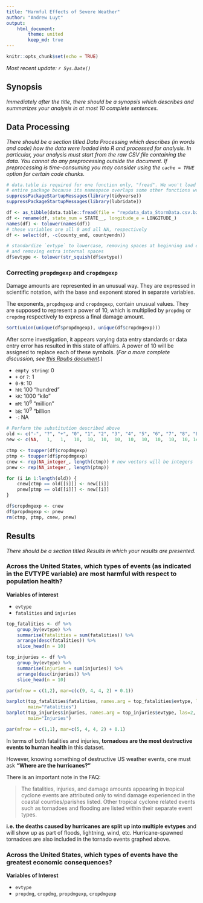 ```yaml
---
title: "Harmful Effects of Severe Weather"
author: "Andrew Luyt"
output: 
    html_document:
        theme: united
        keep_md: true
---
```


```r
knitr::opts_chunk$set(echo = TRUE)
```
*Most recent update: `r Sys.Date()`*

## Synopsis
*Immediately after the title, there should be a synopsis which describes and 
summarizes your analysis in at most 10 complete sentences.*

## Data Processing
*There should be a section titled Data Processing which describes (in words and 
code) how the data were loaded into R and processed for analysis. In particular, 
your analysis must start from the raw CSV file containing the data. You cannot 
do any preprocessing outside the document. If preprocessing is time-consuming 
you may consider using the `cache = TRUE` option for certain code chunks.*

```r
# data.table is required for one function only, "fread". We won't load the
# entire package because its namespace overlaps some other functions we use.
suppressPackageStartupMessages(library(tidyverse))
suppressPackageStartupMessages(library(lubridate))
```

```r
df <- as_tibble(data.table::fread(file = "repdata_data_StormData.csv.bz2"))
df <- rename(df, state_num = STATE__, longitude_e = LONGITUDE_)
names(df) <- tolower(names(df))
# these variables are all 0 and all NA, respectively
df <- select(df, -c(county_end, countyendn))

# standardize `evtype` to lowercase, removing spaces at beginning and end
# and removing extra internal spaces
df$evtype <- tolower(str_squish(df$evtype))
```

### Correcting `propdmgexp` and `cropdmgexp`

Damage amounts are represented in an unusual way. They are expressed in
scientific notation, with the base and exponent stored in separate variables.

The exponents,
`propdmgexp` and `cropdmgexp`, contain unusual values. They are supposed to
represent a power of 10, which is multiplied by `propdmg` or `cropdmg`
respectively to express a final damage amount.

```r
sort(union(unique(df$propdmgexp), unique(df$cropdmgexp)))
```

After some investigation, it appears varying data entry standards or data
entry error has resulted in this state of affairs. A power of 10 will be
assigned to replace each of these symbols.
(*For a more complete discussion, see [this Rpubs document](https://rstudio-pubs-static.s3.amazonaws.com/58957_37b6723ee52b455990e149edde45e5b6.html).*)

* `empty string`: 0
* `+` or `?`: 1
* `0-9`: 10
* `hH`: 100     "hundred"
* `kK`: 1000    "kilo"
* `mM`: $10^6$   "million"
* `bB`: $10^9$  "billion
* `-`: NA 

```r
# Perform the substitution described above
old <- c("-", "?", "+", "0", "1", "2", "3", "4", "5", "6", "7", "8", "B", "H", "K", "M", "")
new <- c(NA,   1,   1,   10,  10,  10,  10,  10,  10,  10,  10,  10, 1e9, 1e2, 1e3, 1e6, 0)

ctmp <- toupper(df$cropdmgexp)
ptmp <- toupper(df$propdmgexp)
cnew <- rep(NA_integer_, length(ctmp)) # new vectors will be integers
pnew <- rep(NA_integer_, length(ptmp))

for (i in 1:length(old)) {
    cnew[ctmp == old[[i]]] <- new[[i]]
    pnew[ptmp == old[[i]]] <- new[[i]]
}

df$cropdmgexp <- cnew
df$propdmgexp <- pnew
rm(ctmp, ptmp, cnew, pnew)

```



## Results
*There should be a section titled Results in which your results are presented.*

        

### Across the United States, which types of events (as indicated in the EVTYPE variable) are most harmful with respect to population health?

**Variables of interest**

* `evtype`
* `fatalities` and `injuries`


```r
top_fatalities <- df %>% 
    group_by(evtype) %>% 
    summarise(fatalities = sum(fatalities)) %>% 
    arrange(desc(fatalities)) %>% 
    slice_head(n = 10)

top_injuries <- df %>% 
    group_by(evtype) %>% 
    summarise(injuries = sum(injuries)) %>% 
    arrange(desc(injuries)) %>% 
    slice_head(n = 10)
```

```r
par(mfrow = c(1,2), mar=c(c(9, 4, 4, 2) + 0.1))

barplot(top_fatalities$fatalities, names.arg = top_fatalities$evtype, las=2,
        main="Fatalities")
barplot(top_injuries$injuries, names.arg = top_injuries$evtype, las=2,
        main="Injuries")

par(mfrow = c(1,1), mar=c(5, 4, 4, 2) + 0.1)
```

In terms of both fatalities and injuries, **tornadoes are the most destructive
events to human health** in this dataset. 

However, knowing something of 
destructive US weather events, one must ask **"Where are the hurricanes?"**

There is an important note in the FAQ:

>The fatalities, injuries, and damage amounts appearing in tropical cyclone events are
attributed only to wind damage experienced in the coastal counties/parishes listed. Other
tropical cyclone related events such as tornadoes and flooding are listed within their
separate event types.

**i.e. the deaths caused by hurricanes are split up into multiple evtypes**
and will show up as part of floods, lightning, wind, etc. Hurricane-spawned
tornadoes are also included in the tornado events graphed above.

### Across the United States, which types of events have the greatest economic consequences?

**Variables of Interest**

* `evtype`
* `propdmg`, `cropdmg`, `propdmgexp`, `cropdmgexp`
